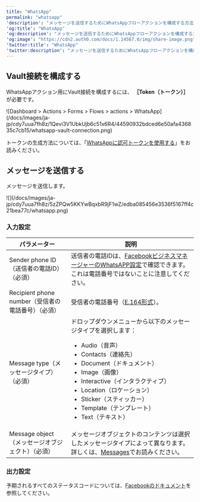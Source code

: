 ```yaml
---
title: "WhatsApp"
permalink: "whatsapp"
'description': "メッセージを送信するためにWhatsAppフローアクションを構成する方法を説明します。"
'og:title': "WhatsApp"
'og:description': "メッセージを送信するためにWhatsAppフローアクションを構成する方法を説明します。"
'og:image': "https://cdn2.auth0.com/docs/1.14567.0/img/share-image.png"
'twitter:title': "WhatsApp"
'twitter:description': "メッセージを送信するためにWhatsAppフローアクションを構成する方法を説明します。"
---
```


## Vault接続を構成する

WhatsAppアクション用にVault接続を構成するには、 **［Token（トークン）］** が必要です。

<Frame>![Dashboard > Actions > Forms > Flows > actions > WhatsApp](/docs/images/ja-jp/cdy7uua7fh8z/1Qevi3V1UbkUjb6c51x6R4/44590932bdced6e50afa436835c7cb15/whatsapp-vault-connection.png)</Frame>

トークンの生成方法については、「[WhatsAppに認可トークンを使用する](https://developers.facebook.com/blog/post/2022/12/05/auth-tokens/)」をお読みください。

## メッセージを送信する

メッセージを送信します。

<Frame>![](/docs/images/ja-jp/cdy7uua7fh8z/5zZPQw5KKYwBqxbR9jF1wZ/edba085456e3536f5167ff4c21bea77c/whatsapp.png)</Frame>

### 入力設定

<table class="table">
<thead>
<tr>
<th><b>パラメーター</b></th>
<th><b>説明</b></th>
</tr>
</thead>
<tbody>
<tr>
<td>Sender phone ID（送信者の電話ID）（必須）</td>
<td>送信者の電話IDは、<a href="https://developers.facebook.com/apps">FacebookビジネスマネージャーのWhatsAPP設定</a>で確認できます。これは電話番号ではないことに注意してください。</td>
</tr>
<tr>
<td>Recipient phone number（受信者の電話番号）（必須）</td>
<td>受信者の電話番号（<a href="https://en.wikipedia.org/wiki/E.164">E.164形式</a>）。</td>
</tr>
<tr>
<td>Message type（メッセージタイプ）（必須）</td>
<td>
ドロップダウンメニューから以下のメッセージタイプを選択します：
            <ul>
<li>Audio（音声）</li>
<li>Contacts（連絡先）</li>
<li>Document（ドキュメント）</li>
<li>Image（画像）</li>
<li>Interactive（インタラクティブ）</li>
<li>Location（ロケーション）</li>
<li>Sticker（スティッカー）</li>
<li>Template（テンプレート）</li>
<li>Text（テキスト）</li>
</ul>
</td>
</tr>
<tr>
<td>Message object（メッセージオブジェクト）（必須）</td>
<td>メッセージオブジェクトのコンテンツは選択したメッセージタイプによって異なります。詳しくは、<a href="https://developers.facebook.com/docs/whatsapp/cloud-api/reference/messages">Messages</a>でお読みください。</td>
</tr>
</tbody>
</table>

### 出力設定

予期されるすべてのステータスコードについては、[Facebookのドキュメント](https://developers.facebook.com/docs/whatsapp/cloud-api/support/error-codes)を参照してください。